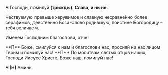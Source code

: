 **Ч** Господи, помилуй **(трижды)**. **Слава, и ныне.**

Че́ствуемую превыше херувимов и славную несравне́нно более серафимов, девственно Бога-Слово родившую, поистине Богородицу – тебя величаем.

Именем Господним благослови, отче!

<If condition={props.polunochnitsa}>
    <Then>**П** Боже, смилуйся к нам и благослови нас, просияй на нас лицом Твоим и помилуй нас!</Then>
    <Else>**П** По молитвам святых отцов наших, Господи Иисусе Христе, Боже наш, помилуй нас!</Else>
</If>

**Ч [Н]** Аминь.
